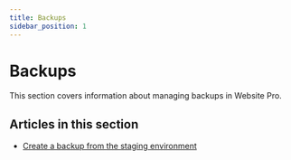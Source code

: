 ```yaml
---
title: Backups
sidebar_position: 1
---
```


# Backups

This section covers information about managing backups in Website Pro.

## Articles in this section

- [Create a backup from the staging environment](/docs/backups/create-backup-staging-environment)